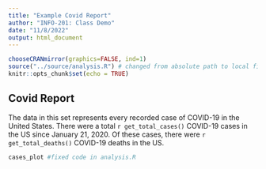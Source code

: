 ```yaml
---
title: "Example Covid Report"
author: "INFO-201: Class Demo"
date: "11/8/2022"
output: html_document
---
```


```r
chooseCRANmirror(graphics=FALSE, ind=1)
source("../source/analysis.R") # changed from absolute path to local file
knitr::opts_chunk$set(echo = TRUE)
```

## Covid Report
The data in this set represents every recorded case of COVID-19 in the United States. There were a total `r get_total_cases()` COVID-19 cases in the US since January 21, 2020. Of these cases, there were `r get_total_deaths()` COVID-19 deaths in the US.

``` r
cases_plot #fixed code in analysis.R
```
